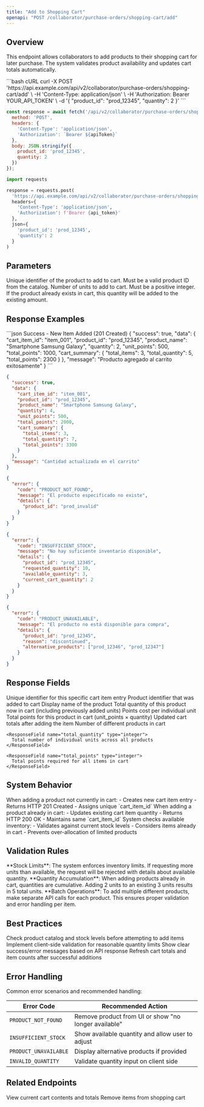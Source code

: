 ```yaml
---
title: "Add to Shopping Cart"
openapi: "POST /collaborator/purchase-orders/shopping-cart/add"
---
```


## Overview

This endpoint allows collaborators to add products to their shopping cart for later purchase. The system validates product availability and updates cart totals automatically.

<RequestExample>
```bash cURL
curl -X POST 'https://api.example.com/api/v2/collaborator/purchase-orders/shopping-cart/add' \
  -H 'Content-Type: application/json' \
  -H 'Authorization: Bearer YOUR_API_TOKEN' \
  -d '{
    "product_id": "prod_12345",
    "quantity": 2
  }'
```

```javascript Node.js
const response = await fetch('/api/v2/collaborator/purchase-orders/shopping-cart/add', {
  method: 'POST',
  headers: {
    'Content-Type': 'application/json',
    'Authorization': `Bearer ${apiToken}`
  },
  body: JSON.stringify({
    product_id: 'prod_12345',
    quantity: 2
  })
});
```

```python Python
import requests

response = requests.post(
  'https://api.example.com/api/v2/collaborator/purchase-orders/shopping-cart/add',
  headers={
    'Content-Type': 'application/json',
    'Authorization': f'Bearer {api_token}'
  },
  json={
    'product_id': 'prod_12345',
    'quantity': 2
  }
)
```
</RequestExample>

## Parameters

<ParamField body="product_id" type="string" required>
  Unique identifier of the product to add to cart. Must be a valid product ID from the catalog.
</ParamField>

<ParamField body="quantity" type="integer" default="1">
  Number of units to add to cart. Must be a positive integer. If the product already exists in cart, this quantity will be added to the existing amount.
</ParamField>

## Response Examples

<ResponseExample>
```json Success - New Item Added (201 Created)
{
  "success": true,
  "data": {
    "cart_item_id": "item_001",
    "product_id": "prod_12345",
    "product_name": "Smartphone Samsung Galaxy",
    "quantity": 2,
    "unit_points": 500,
    "total_points": 1000,
    "cart_summary": {
      "total_items": 3,
      "total_quantity": 5,
      "total_points": 2300
    }
  },
  "message": "Producto agregado al carrito exitosamente"
}
```

```json Success - Quantity Updated (200 OK)
{
  "success": true,
  "data": {
    "cart_item_id": "item_001",
    "product_id": "prod_12345",
    "product_name": "Smartphone Samsung Galaxy",
    "quantity": 4,
    "unit_points": 500,
    "total_points": 2000,
    "cart_summary": {
      "total_items": 3,
      "total_quantity": 7,
      "total_points": 3300
    }
  },
  "message": "Cantidad actualizada en el carrito"
}
```

```json Product Not Found (404 Not Found)
{
  "error": {
    "code": "PRODUCT_NOT_FOUND",
    "message": "El producto especificado no existe",
    "details": {
      "product_id": "prod_invalid"
    }
  }
}
```

```json Insufficient Stock (422 Unprocessable Entity)
{
  "error": {
    "code": "INSUFFICIENT_STOCK",
    "message": "No hay suficiente inventario disponible",
    "details": {
      "product_id": "prod_12345",
      "requested_quantity": 10,
      "available_quantity": 3,
      "current_cart_quantity": 2
    }
  }
}
```

```json Product Unavailable (422 Unprocessable Entity)
{
  "error": {
    "code": "PRODUCT_UNAVAILABLE",
    "message": "El producto no está disponible para compra",
    "details": {
      "product_id": "prod_12345",
      "reason": "discontinued",
      "alternative_products": ["prod_12346", "prod_12347"]
    }
  }
}
```
</ResponseExample>

## Response Fields

<ResponseField name="cart_item_id" type="string">
  Unique identifier for this specific cart item entry
</ResponseField>

<ResponseField name="product_id" type="string">
  Product identifier that was added to cart
</ResponseField>

<ResponseField name="product_name" type="string">
  Display name of the product
</ResponseField>

<ResponseField name="quantity" type="integer">
  Total quantity of this product now in cart (including previously added units)
</ResponseField>

<ResponseField name="unit_points" type="integer">
  Points cost per individual unit
</ResponseField>

<ResponseField name="total_points" type="integer">
  Total points for this product in cart (unit_points × quantity)
</ResponseField>

<ResponseField name="cart_summary" type="object">
  Updated cart totals after adding the item
  
  <Expandable title="Cart Summary Properties">
    <ResponseField name="total_items" type="integer">
      Number of different products in cart
    </ResponseField>
    
    <ResponseField name="total_quantity" type="integer">
      Total number of individual units across all products
    </ResponseField>
    
    <ResponseField name="total_points" type="integer">
      Total points required for all items in cart
    </ResponseField>
  </Expandable>
</ResponseField>

## System Behavior

<AccordionGroup>
  <Accordion title="New Product Addition">
    When adding a product not currently in cart:
    - Creates new cart item entry
    - Returns HTTP 201 Created
    - Assigns unique `cart_item_id`
  </Accordion>
  
  <Accordion title="Existing Product Update">
    When adding a product already in cart:
    - Updates existing cart item quantity
    - Returns HTTP 200 OK
    - Maintains same `cart_item_id`
  </Accordion>
  
  <Accordion title="Stock Validation">
    System checks available inventory:
    - Validates against current stock levels
    - Considers items already in cart
    - Prevents over-allocation of limited products
  </Accordion>
</AccordionGroup>

## Validation Rules

<Warning>
**Stock Limits**: The system enforces inventory limits. If requesting more units than available, the request will be rejected with details about available quantity.
</Warning>

<Note>
**Quantity Accumulation**: When adding products already in cart, quantities are cumulative. Adding 2 units to an existing 3 units results in 5 total units.
</Note>

<Tip>
**Batch Operations**: To add multiple different products, make separate API calls for each product. This ensures proper validation and error handling per item.
</Tip>

## Best Practices

<Steps>
  <Step title="Validate Product Availability">
    Check product catalog and stock levels before attempting to add items
  </Step>
  
  <Step title="Handle Quantity Limits">
    Implement client-side validation for reasonable quantity limits
  </Step>
  
  <Step title="Provide User Feedback">
    Show clear success/error messages based on API response
  </Step>
  
  <Step title="Update Cart Display">
    Refresh cart totals and item counts after successful additions
  </Step>
</Steps>

## Error Handling

Common error scenarios and recommended handling:

| Error Code | Recommended Action |
|------------|-------------------|
| `PRODUCT_NOT_FOUND` | Remove product from UI or show "no longer available" |
| `INSUFFICIENT_STOCK` | Show available quantity and allow user to adjust |
| `PRODUCT_UNAVAILABLE` | Display alternative products if provided |
| `INVALID_QUANTITY` | Validate quantity input on client side |

## Related Endpoints

<CardGroup cols={2}>
  <Card title="Get Shopping Cart" icon="shopping-cart" href="/api-reference/purchase-orders/get-shopping-cart">
    View current cart contents and totals
  </Card>
  <Card title="Remove from Cart" icon="trash" href="/api-reference/purchase-orders/remove-from-cart">
    Remove items from shopping cart
  </Card>
</CardGroup>